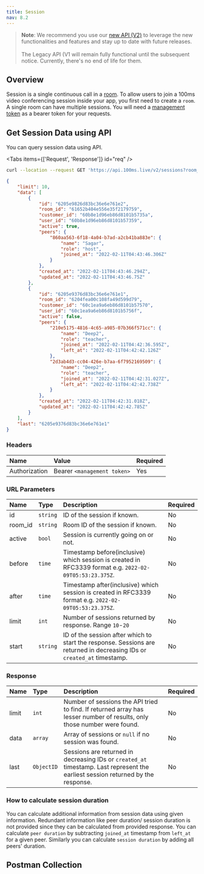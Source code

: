 ```yaml
---
title: Session
nav: 8.2
---
```


> **Note**: We recommend you use our [new API (V2)](/server-side/v2/Sessions/object) to leverage the new functionalities and features and stay up to date with future releases. <br/> <br/>The Legacy API (V1 will remain fully functional until the subsequent notice. Currently, there's no end of life for them.

## Overview

Session is a single continuous call in a [room](room). To allow users to join a 100ms video conferencing session inside your app, you first need to create a `room`. A single room can have multiple sessions. You will need a [management token](../foundation/authentication-and-tokens) as a bearer token for your requests.

## Get Session Data using API

You can query session data using API.

<GetRequest
    title="Get Session API"
    desp="This endpoint is used to get sessions. "
    url="https://api.100ms.live/v2/sessions"
/>

<Tabs items={['Request', 'Response']} id="req" />

<Tab id="req-0">

```bash
curl --location --request GET 'https://api.100ms.live/v2/sessions?room_id=61652b404e556e35f2179759' -H 'Authorization: Bearer {{management_token}}'
```

</Tab>
<Tab id="req-1">

<Response res="200: OK" />

```json
{
    "limit": 10,
    "data": [
        {
            "id": "6205e9826d83bc36e6e761e2",
            "room_id": "61652b404e556e35f2179759",
            "customer_id": "60b8e1d96eb86d8101b5735a",
            "user_id": "60b8e1d96eb86d8101b57359",
            "active": true,
            "peers": {
                "860aa563-6f18-4a04-b7ad-a2cb41ba883e": {
                    "name": "Sagar",
                    "role": "host",
                    "joined_at": "2022-02-11T04:43:46.306Z"
                }
            },
            "created_at": "2022-02-11T04:43:46.294Z",
            "updated_at": "2022-02-11T04:43:46.75Z"
        },
        {
            "id": "6205e9376d83bc36e6e761e1",
            "room_id": "6204fea00c108fa49d599d79",
            "customer_id": "60c1ea9a6eb86d8101b57570",
            "user_id": "60c1ea9a6eb86d8101b5756f",
            "active": false,
            "peers": {
                "210e5175-4816-4c65-a985-07b366f571cc": {
                    "name": "Deep2",
                    "role": "teacher",
                    "joined_at": "2022-02-11T04:42:36.595Z",
                    "left_at": "2022-02-11T04:42:42.126Z"
                },
                "2d3ab4d3-cc04-426e-b7aa-6f7952169509": {
                    "name": "Deep2",
                    "role": "teacher",
                    "joined_at": "2022-02-11T04:42:31.027Z",
                    "left_at": "2022-02-11T04:42:42.738Z"
                }
            },
            "created_at": "2022-02-11T04:42:31.018Z",
            "updated_at": "2022-02-11T04:42:42.785Z"
        }
    ],
    "last": "6205e9376d83bc36e6e761e1"
}
```

</Tab>

### Headers

| Name                | Value                       | Required |
| :------------------ | :-------------------------- | :------- |
| Authorization <br/> | Bearer `<management token>` | Yes      |

### URL Parameters

| Name          | Type     | Description                                                                                                             | Required |
| :------------ | :------- | :---------------------------------------------------------------------------------------------------------------------- | :------- |
| id <br/>      | `string` | ID of the session if known.                                                                                             | No       |
| room_id <br/> | `string` | Room ID of the session if known.                                                                                        | No       |
| active <br/>  | `bool`   | Session is currently going on or not.                                                                                   | No       |
| before <br/>  | `time`   | Timestamp before(inclusive) which session is created in RFC3339 format e.g. `2022-02-09T05:53:23.375Z`.                 | No       |
| after <br/>   | `time`   | Timestamp after(inclusive) which session is created in RFC3339 format e.g. `2022-02-09T05:53:23.375Z`.                  | No       |
| limit <br/>   | `int`    | Number of sessions returned by response. Range `10`-`20`                                                                | No       |
| start <br/>   | `string` | ID of the session after which to start the response. Sessions are returned in decreasing IDs or `created_at` timestamp. | No       |

### Response

| Name        | Type       | Description                                                                                                                      | Required |
| :---------- | :--------- | :------------------------------------------------------------------------------------------------------------------------------- | :------- |
| limit <br/> | `int`      | Number of sessions the API tried to find. If returned array has lesser number of results, only those number were found.          | No       |
| data <br/>  | `array`    | Array of sessions or `null` if no session was found.                                                                             | No       |
| last <br/>  | `ObjectID` | Sessions are returned in decreasing IDs or `created_at` timestamp. Last represent the earliest session returned by the response. | No       |

### How to calculate session duration

You can calculate additional information from session data using given information. Redundant information like peer duration/ session duration is not provided since they can be calculated from provided response. You can calculate `peer duration` by subtracting `joined_at` timestamp from `left_at` for a given peer. Similarly you can calculate `session duration` by adding all peers' duration.

## Postman Collection

<DownloadCollection type="rooms" />
